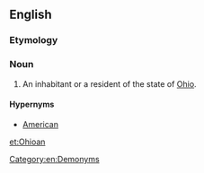 ==English==

===Etymology===
{{suffix|Ohio|an|lang=en}}

===Noun===
{{en-noun|Ohioans}}

# An inhabitant or a resident of the state of [[Ohio]].

====Hypernyms====
* [[American]]

[[Category:en:Demonyms]]

[[et:Ohioan]]